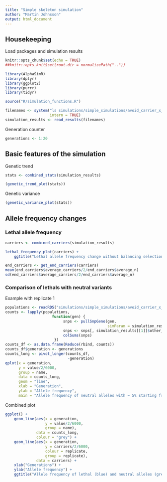 ```yaml
---
title: "Simple skeleton simulation"
author: "Martin Johnsson"
output: html_document
---
```



## Housekeeping

Load packages and simulation results

```r
knitr::opts_chunk$set(echo = TRUE)
##knitr::opts_knit$set(root.dir = normalizePath(".."))
```

```r
library(AlphaSimR)
library(dplyr)
library(ggplot2)
library(purrr)
library(tidyr)

source("R/simulation_functions.R")
```

```r
filenames <- system("ls simulations/simple_simulations/avoid_carrier_x_carrier_snp/results_*.Rds",
                    intern = TRUE)
simulation_results <- read_results(filenames)
```

Generation counter

```r
generations <- 1:20
```



## Basic features of the simulation

Genetic trend

```r
stats <- combined_stats(simulation_results)

(genetic_trend_plot(stats))
```

Genetic variance

```r
(genetic_variance_plot(stats))
```

## Allele frequency changes

### Lethal allele frequency

```r
carriers <- combined_carriers(simulation_results)

lethal_frequency_plot(carriers) +
    ggtitle("Lethal allele frequency change without balancing selection")
```


```r
end_carriers <- get_end_carriers(carriers)
mean(end_carriers$average_carriers/2/end_carriers$average_n)
sd(end_carriers$average_carriers/2/end_carriers$average_n)
```



### Comparison of lethals with neutral variants

Example with replicate 1

```r
populations <- readRDS("simulations/simple_simulations/avoid_carrier_x_carrier_snp/populations_1.Rds")
counts <- lapply(populations,
                     function(gen) {
                          snps <- pullSnpGeno(gen,
                                              simParam = simulation_results[[1]]$simparam)
                          snps <- snps[, simulation_results[[1]]$other_snp_ix]
                          colSums(snps)
                      })
counts_df <- as.data.frame(Reduce(rbind, counts))
counts_df$generation <- generations
counts_long <- pivot_longer(counts_df,
                            -generation)
qplot(x = generation,
      y = value/2/6000,
      group = name,
      data = counts_long,
      geom = "line",
      xlab = "Generation",
      ylab = "Allele frequency",
      main = "Allele frequency of neutral alleles with ~ 5% starting frequency")
```



Combined plot

```r

ggplot() +
    geom_line(aes(x = generation,
                  y = value/2/6000,
                  group = name),
              data = counts_long,
              colour = "grey") +
    geom_line(aes(x = generation,
                  y = carriers/2/6000,
                  colour = replicate,
                  group = replicate),
              data = carriers) +
    xlab("Generations") +
    ylab("Allele frequency") +
    ggtitle("Allele frequency of lethal (blue) and neutral alleles (grey)")
```

